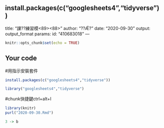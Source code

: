 install.packages(c("googlesheets4","tidyverse"))
---
title: "課?<a0>?練習模<e7><89><88>"
author: "?\?Ǽ?"
date: "2020-09-30"
output: output_format
params:
  id: "410683018"
---

```{r setup, include=FALSE}
knitr::opts_chunk$set(echo = TRUE)
```

## Your code
#用指示安裝套件
```{r}
install.packages(c("googlesheets4","tidyverse"))

```
```{r}
library("googlesheets4","tidyverse")
```
#chunk快捷鍵ctrl+alt+I
```{r}
library(knitr)
purl("2020-09-30.Rmd")
```
```{r}
3 -> b
```

